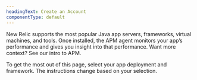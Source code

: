 ```yaml
---
headingText: Create an Account
componentType: default
---
```


New Relic supports the most popular Java app servers, frameworks, virtual machines, and tools. Once installed, the APM agent monitors your app’s performance and gives you insight into that performance. Want more context? See our intro to APM.

To get the most out of this page, select your app deployment and framework. The instructions change based on your selection.

